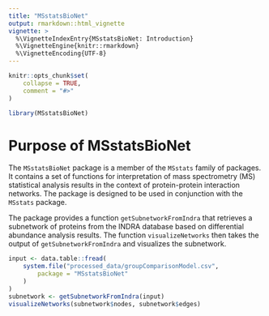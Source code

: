 ```yaml
---
title: "MSstatsBioNet"
output: rmarkdown::html_vignette
vignette: >
  %\VignetteIndexEntry{MSstatsBioNet: Introduction}
  %\VignetteEngine{knitr::rmarkdown}
  %\VignetteEncoding{UTF-8}
---
```


```r
knitr::opts_chunk$set(
    collapse = TRUE,
    comment = "#>"
)
```

```r
library(MSstatsBioNet)
```

# Purpose of MSstatsBioNet
  
The `MSstatsBioNet` package is a member of the `MSstats` family of packages.
It contains a set of functions for interpretation of mass spectrometry (MS) 
statistical analysis results in the context of protein-protein interaction 
networks. The package is designed to be used in conjunction with the 
`MSstats` package.

The package provides a function `getSubnetworkFromIndra` that retrieves a
subnetwork of proteins from the INDRA database based on differential abundance
analysis results.  The function `visualizeNetworks` then takes the output
of `getSubnetworkFromIndra` and visualizes the subnetwork.

```r
input <- data.table::fread(
    system.file("processed_data/groupComparisonModel.csv",
        package = "MSstatsBioNet"
    )
)
subnetwork <- getSubnetworkFromIndra(input)
visualizeNetworks(subnetwork$nodes, subnetwork$edges)
```
